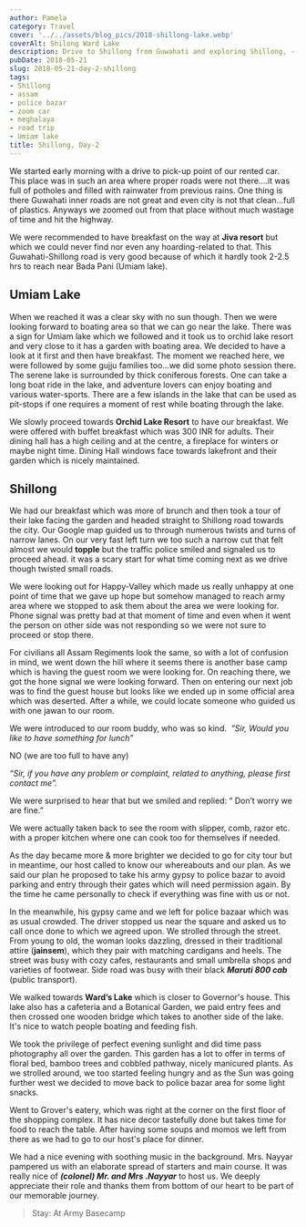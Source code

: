 ```yaml
---
author: Pamela
category: Travel
cover: '../../assets/blog_pics/2018-shillong-lake.webp'
coverAlt: Shilong Ward Lake
description: Drive to Shillong from Guwahati and exploring Shillong, -- Assam & MeghalayaTrip 2018
pubDate: 2018-05-21
slug: 2018-05-21-day-2-shillong
tags:
- Shillong
- assam
- police bazar
- zoom car
- meghalaya
- road trip
- Umiam lake
title: Shillong, Day-2
---
```


We started early morning with a drive to pick-up point of our rented car. This place was in such an area where proper roads were not there….it was full of potholes and filled with rainwater from previous rains. One thing is there Guwahati inner roads are not great and even city is not that clean...full of plastics. Anyways we zoomed out from that place without much wastage of time and hit the highway.  

We were recommended to have breakfast on the way at **Jiva resort** but which we could never find nor even any hoarding-related to that. This Guwahati-Shillong road is very good because of which it hardly took 2-2.5 hrs to reach near Bada Pani (Umiam lake).  

## Umiam Lake

When we reached it was a clear sky with no sun though. Then we were looking forward to boating area so that we can go near the lake. There was a sign for Umiam lake which we followed and it took us to orchid lake resort and very close to it has a garden with boating area. We decided to have a look at it first and then have breakfast. The moment we reached here, we were followed by some gujju families too...we did some photo session there. The serene lake is surrounded by
thick coniferous forests. One can take a long boat ride in the lake, and adventure lovers can enjoy boating and various water-sports. There are a few islands in the lake that can be used as pit-stops if one requires a moment of rest while boating through the lake.  

We slowly proceed towards **Orchid Lake Resort** to have our breakfast. We were offered with buffet breakfast which was 300 INR for adults. Their dining hall has a high ceiling and at the centre, a fireplace for winters or maybe night time. Dining Hall windows face towards lakefront and their garden which is nicely maintained.  

## Shillong

We had our breakfast which was more of brunch and then took a tour of their lake facing the garden and headed straight to Shillong road towards the city. Our Google map guided us to through numerous twists and turns of narrow lanes. On our very fast left turn we too such a narrow cut that felt almost we would **topple** but the traffic police smiled and signaled us to proceed ahead. it was a scary start for what time coming next as we drive though twisted small roads.  

We were looking out for Happy-Valley which made us really unhappy at one point of time that we gave up hope but somehow managed to reach army area where we stopped to ask them about the area we were looking for. Phone signal was pretty bad at that moment of time and even when it went the person on other side was not responding so we were not sure to proceed or stop there.  

For civilians all Assam Regiments look the same, so with a lot of confusion in mind, we went down the hill where it seems there is another base camp which is having the guest room we were looking for. On reaching there, we got the hone signal we were looking forward. Then on entering our next job was to find the guest house but looks like we ended up in some official area which was deserted. After a while, we could locate someone who guided us with one jawan to our room.  

We were introduced to our room buddy, who was so kind.   *”Sir, Would you like to have something for lunch”*  

NO (we are too full to have any)  

*“Sir, if you have any problem or complaint, related to anything, please first contact me”.*  

We were surprised to hear that but we smiled and replied: “ Don’t worry we are fine.”  

We were actually taken back to see the room with slipper, comb, razor etc. with a proper kitchen where one can cook too for themselves if needed.  

As the day became more & more brighter we decided to go for city tour but in meantime, our host called to know our whereabouts and our plan. As we said our plan he proposed to take his army gypsy to police bazar to avoid parking and entry through their gates which will need permission again. By the time he came personally to check if everything
was fine with us or not.  

In the meanwhile, his gypsy came and we left for police bazaar which was as usual crowded. The driver stopped us near the square and asked us to call once done to which we agreed upon. We strolled through the street. From young to old, the woman looks dazzling, dressed in their traditional attire (**jainsem**), which they pair with matching cardigans and heels. The street was busy with cozy cafes, restaurants and small umbrella shops and varieties of footwear. Side road was busy with their black ***Maruti 800 cab*** (public transport).

We walked towards **Ward’s Lake** which is closer to Governor's house. This lake also has a cafeteria and a Botanical Garden, we paid entry fees and then crossed one wooden bridge which takes to another side of the lake. It's nice to watch people boating and feeding fish.  

We took the privilege of perfect evening sunlight and did time pass photography all over the garden. This garden has a lot to offer in terms of floral bed, bamboo trees and cobbled pathway, nicely manicured plants. As we strolled around, we too started feeling hungry and as the Sun was going further west we decided to move back to police bazar area for some light snacks.  

Went to Grover's eatery, which was right at the corner on the first floor of the shopping complex. It has nice decor tastefully done but takes time for food to reach the table. After having some soups and momos we left from there as we had to go to our host's place for dinner.  

We had a nice evening with soothing music in the background. Mrs. Nayyar pampered us with an elaborate spread of starters and main course. It was really nice of ***(colonel) Mr. and Mrs .Nayyar*** to host us. We deeply appreciate their role and thanks them from bottom of our heart to be  part of our memorable journey.  


>Stay: At Army Basecamp